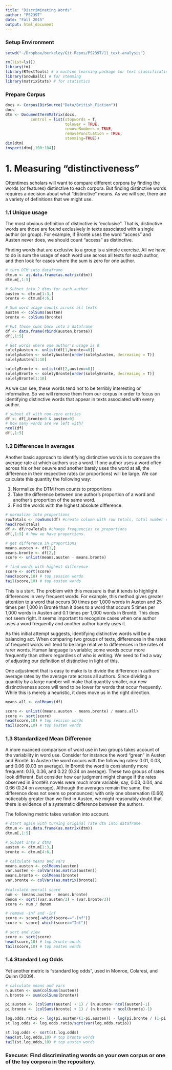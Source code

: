 ```yaml
---
title: "Discriminating Words"
author: "PS239T"
date: "Fall 2015"
output: html_document
---
```


### Setup Environment

```r
setwd("~/Dropbox/berkeley/Git-Repos/PS239T/11_text-analysis")

rm(list=ls())
library(tm)
library(RTextTools) # a machine learning package for text classification written in R
library(SnowballC) # for stemming
library(matrixStats) # for statistics
```

### Prepare Corpus

```r
docs <- Corpus(DirSource("Data/British_Fiction"))
docs
dtm <- DocumentTermMatrix(docs,
           control = list(stopwords = T,
                          tolower = TRUE,
                          removeNumbers = TRUE,
                          removePunctuation = TRUE,
                          stemming=TRUE))
dim(dtm)
inspect(dtm[,100:104])
```

# 1. Measuring "distinctiveness"

Oftentimes scholars will want to compare different corpora by finding the words (or features) distinctive to each corpora. But finding distinctive words requires a decision about what “distinctive” means. As we will see, there are a variety of definitions that we might use. 

### 1.1 Unique usage

The most obvious definition of distinctive is "exclusive". That is, distinctive words are those are found exclusively in texts associated with a single author (or group). For example, if Brontë uses the word “access” and Austen never does, we should count “access” as distinctive. 

Finding words that are exclusive to a group is a simple exercise. All we have to do is sum the usage of each word use across all texts for each author, and then look for cases where the sum is zero for one author.

```r
# turn DTM into dataframe
dtm.m <- as.data.frame(as.matrix(dtm))
dtm.m[,1:5]

# Subset into 2 dtms for each author
austen <- dtm.m[1:3,]
bronte <- dtm.m[4:6,]

# Sum word usage counts across all texts
austen <- colSums(austen)
bronte <- colSums(bronte)

# Put those sums back into a dataframe
df <- data.frame(rbind(austen,bronte))
df[,1:5]

# Get words where one author's usage is 0
solelyAusten <- unlist(df[1,bronte==0])
solelyAusten <- solelyAusten[order(solelyAusten, decreasing = T)]
solelyAusten[1:10]

solelyBronte <- unlist(df[2,austen==0])
solelyBronte <- solelyBronte[order(solelyBronte, decreasing = T)]
solelyBronte[1:10]
```

As we can see, these words tend not to be terribly interesting or informative. So we will remove them from our corpus in order to focus on identifying distinctive words that appear in texts associated with every author.

```r
# subset df with non-zero entries
df <- df[,bronte>0 & austen>0]
# how many words are we left with?
ncol(df)
df[,1:5]
```

### 1.2 Differences in averages

Another basic approach to identifying distinctive words is to compare the average rate at which authors use a word. If one author uses a word often across his or her oeuvre and another barely uses the word at all, the difference in their respective rates (or proportions) will be large. We can calculate this quantity the following way:

1. Normalize the DTM from counts to proportions
2. Take the difference between one author's proportion of a word and another's proportion of the same word.
3. Find the words with the highest absolute difference.

```r
# normalize into proportions
rowTotals <- rowSums(df) #create column with row totals, total number of words per document
head(rowTotals)
df <- df/rowTotals #change frequencies to proportions
df[,1:5] # how we have proportions.

# get difference in proportions
means.austen <- df[1,]
means.bronte <- df[2,]
score <- unlist(means.austen - means.bronte)

# find words with highest difference
score <- sort(score)
head(score,10) # top session words
tail(score,10) # top austen words
```

This is a start. The problem with this measure is that it tends to highlight differences in very frequent words. For example, this method gives greater attention to a word that occurs 30 times per 1,000 words in Austen and 25 times per 1,000 in Brontë than it does to a word that occurs 5 times per 1,000 words in Austen and 0.1 times per 1,000 words in Brontë. This does not seem right. It seems important to recognize cases when one author uses a word frequently and another author barely uses it.

As this initial attempt suggests, identifying distinctive words will be a balancing act. When comparing two groups of texts, differences in the rates of frequent words will tend to be large relative to differences in the rates of rarer words. Human language is variable; some words occur more frequently than others regardless of who is writing. We need to find a way of adjusting our definition of distinctive in light of this.

One adjustment that is easy to make is to divide the difference in authors’ average rates by the average rate across all authors. Since dividing a quantity by a large number will make that quantity smaller, our new distinctiveness score will tend to be lower for words that occur frequently. While this is merely a heuristic, it does move us in the right direction.

```{r]}

means.all <- colMeans(df)

score <- unlist((means.austen - means.bronte) / means.all)
score <- sort(score)
head(score,10) # top session words
tail(score,10) # top austen words
```

### 1.3 Standardized Mean Difference

A more nuanced comparison of word use in two groups takes account of the variability in word use. Consider for instance the word “green” in Austen and Brontë. In Austen the word occurs with the following rates: 0.01, 0.03, and 0.06 (0.03 on average). In Brontë the word is consistently more frequent: 0.16, 0.36, and 0.22 (0.24 on average). These two groups of rates look different. But consider how our judgment might change if the rates observed in Brontë’s novels were much more variable, say, 0.03, 0.04, and 0.66 (0.24 on average). Although the averages remain the same, the difference does not seem so pronounced; with only one observation (0.66) noticeably greater than we find in Austen, we might reasonably doubt that there is evidence of a systematic difference between the authors.

The following metric takes variation into account.

```r
# start again with turning original rate dtm into dataframe
dtm.m <- as.data.frame(as.matrix(dtm))
dtm.m[,1:5]

# Subset into 2 dtms
austen <- dtm.m[1:3,]
bronte <- dtm.m[4:6,]

# calculate means and vars
means.austen <- colMeans(austen)
var.austen <- colVars(as.matrix(austen))
means.bronte <- colMeans(bronte)
var.bronte <- colVars(as.matrix(bronte))
  
#calculate overall score
num <- (means.austen - means.bronte) 
denom <- sqrt((var.austen/3) + (var.bronte/3))
score <- num / denom

# remove -inf and -inf
score <- score[-which(score=="-Inf")]
score <- score[-which(score=="Inf")]

# sort and view
score <- sort(score)
head(score,10) # top bronte words
tail(score,10) # top austen words
```

### 1.4 Standard Log Odds

Yet another metric is "standard log odds", used in Monroe, Colaresi, and Quinn (2009).

```r
# calculate means and vars
n.austen <- sum(colSums(austen))
n.bronte <- sum(colSums(bronte))

pi.austen <- (colSums(austen) + 1) / (n.austen+ ncol(austen)-1)
pi.bronte <- (colSums(bronte) + 1) / (n.bronte + ncol(bronte)-1)  

log.odds.ratio <- log(pi.austen/(1-pi.austen)) - log(pi.bronte / (1-pi.bronte))
st.log.odds <- log.odds.ratio/sqrt(var(log.odds.ratio))

st.log.odds <- sort(st.log.odds)
head(st.log.odds,10) # top bronte words
tail(st.log.odds,10) # top austen words
```

### Execuse: Find discriminating words on your own corpus or one of the toy corpora in the repository.
